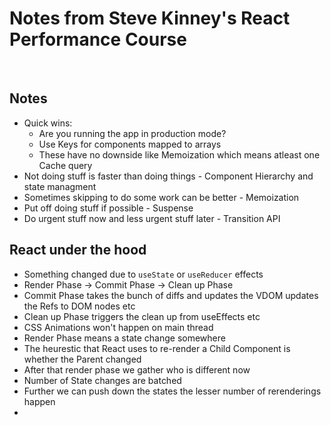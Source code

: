 # Notes from Steve Kinney's React Performance Course
<br/>

## Notes
* Quick wins:
  * Are you running the app in production mode?
  * Use Keys for components mapped to arrays
  * These have no downside like Memoization which means atleast one Cache query
* Not doing stuff is faster than doing things - Component Hierarchy and state managment
* Sometimes skipping to do some work can be better - Memoization
* Put off doing stuff if possible - Suspense
* Do urgent stuff now and less urgent stuff later - Transition API
## React under the hood
* Something changed due to `useState` or `useReducer` effects
* Render Phase -> Commit Phase -> Clean up Phase
* Commit Phase takes the bunch of diffs and updates the VDOM updates the Refs to DOM nodes etc
* Clean up Phase triggers the clean up from useEffects etc
* CSS Animations won't happen on main thread
* Render Phase means a state change somewhere 
* The heurestic that React uses to re-render a Child Component is whether the Parent changed
* After that render phase we gather who is different now
* Number of State changes are batched
* Further we can push down the states the lesser number of rerenderings happen
* 